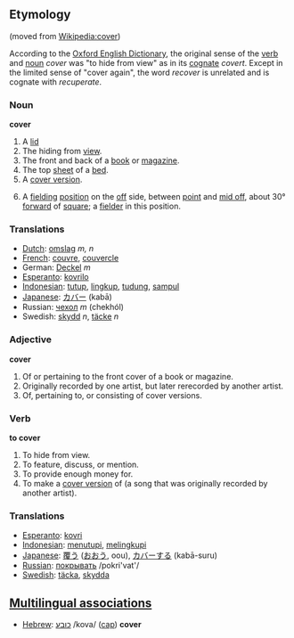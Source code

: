 ==Etymology==
(moved from [[Wikipedia:cover]])

According to the [[w:Oxford English Dictionary|Oxford English Dictionary]], the original sense of the [[verb]] and [[noun]] ''cover'' was "to hide from view" as in its [[cognate]] ''covert''.  Except in the limited sense of "cover again", the word ''recover'' is unrelated and is cognate with ''recuperate''.

=== Noun ===

'''cover'''

#A [[lid]]
#The hiding from [[view]].
#The front and back of a [[book]] or [[magazine]].
#The top [[sheet]] of a [[bed]].
#A [[cover version]].
#{{cricket}} A [[fielding]] [[position]] on the [[off]] side, between [[point]] and [[mid off]], about 30° [[forward]] of [[square]]; a [[fielder]] in this position.

=== Translations ===
*[[Dutch]]: [[omslag]] ''m, n''
*[[French]]: [[couvre]], [[couvercle]]
*German: [[Deckel]] ''m''
*[[Esperanto]]: [[kovrilo]]
*[[Indonesian]]: [[tutup]], [[lingkup]], [[tudung]], [[sampul]]
*[[Japanese]]: [[カバー]] (kabā)
*Russian: [[чехол]] ''m'' (chekhól)
*Swedish: [[skydd]] ''n'', [[täcke]] ''n''

=== Adjective ===

'''cover'''

#Of or pertaining to the front cover of a book or magazine.
#Originally recorded by one artist, but later rerecorded by another artist. 
#Of, pertaining to, or consisting of cover versions.

=== Verb ===

'''to cover'''

#To hide from view.
#To feature, discuss, or mention.
#To provide enough money for.
#To make a [[cover version]] of (a song that was originally recorded by another artist).

=== Translations ===
*[[Esperanto]]: [[kovri]]
*[[Indonesian]]: [[tutup|menutupi]], [[lingkup|melingkupi]]
*[[Japanese]]: [[覆う]] ([[おおう]], oou), [[カバー]]する (kabā-suru)
*[[Russian]]: [[:ru:покрывать|покрывать]] /pokri'vat'/
*[[Swedish]]: [[täcka]], [[skydda]]

==[[Multilingual associations]]==
*[[Hebrew]]: [[:he:כובע|כובע]] /kova/ ([[cap]]) '''cover'''